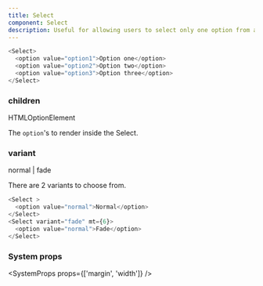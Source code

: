```yaml
---
title: Select
component: Select
description: Useful for allowing users to select only one option from a set.
---
```


```js live
<Select>
  <option value="option1">Option one</option>
  <option value="option2">Option two</option>
  <option value="option3">Option three</option>
</Select>
```

### children

<Prop>HTMLOptionElement</Prop>

The `option`'s to render inside the Select.

### variant

<Prop isOptional default="normal">
  normal | fade
</Prop>

There are 2 variants to choose from.

```js live
<Select >
  <option value="normal">Normal</option>
</Select>
<Select variant="fade" mt={6}>
  <option value="normal">Fade</option>
</Select>
```

### System props

<SystemProps props={['margin', 'width']} />
